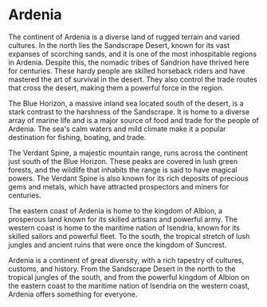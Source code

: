 # Ardenia

The continent of Ardenia is a diverse land of rugged terrain and varied
cultures. In the north lies the Sandscrape Desert, known for its vast expanses
of scorching sands, and it is one of the most inhospitable regions in Ardenia.
Despite this, the nomadic tribes of Sandrion have thrived here for centuries.
These hardy people are skilled horseback riders and have mastered the art of
survival in the desert. They also control the trade routes that cross the
desert, making them a powerful force in the region.

The Blue Horizon, a massive inland sea located south of the desert, is a stark
contrast to the harshness of the Sandscrape. It is home to a diverse array of
marine life and is a major source of food and trade for the people of Ardenia.
The sea's calm waters and mild climate make it a popular destination for
fishing, boating, and trade.

The Verdant Spine, a majestic mountain range, runs across the continent just
south of the Blue Horizon. These peaks are covered in lush green forests, and
the wildlife that inhabits the range is said to have magical powers. The Verdant
Spine is also known for its rich deposits of precious gems and metals, which
have attracted prospectors and miners for centuries.

The eastern coast of Ardenia is home to the kingdom of Albion, a prosperous land
known for its skilled artisans and powerful army. The western coast is home to
the maritime nation of Isendria, known for its skilled sailors and powerful
fleet. To the south, the tropical stretch of lush jungles and ancient ruins that
were once the kingdom of Suncrest.

Ardenia is a continent of great diversity, with a rich tapestry of cultures,
customs, and history. From the Sandscrape Desert in the north to the tropical
jungles of the south, and from the powerful kingdom of Albion on the eastern
coast to the maritime nation of Isendria on the western coast, Ardenia offers
something for everyone.
